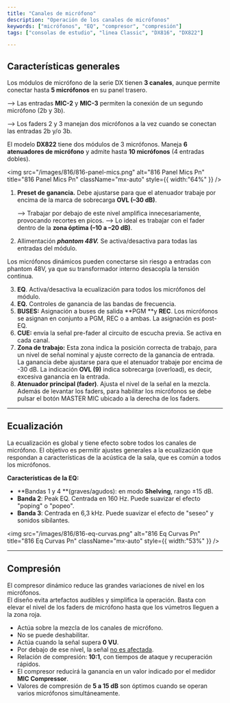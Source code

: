 ```yaml
---
title: "Canales de micrófono"
description: "Operación de los canales de micrófonos"
keywords: ["micrófonos", "EQ", "compresor", "compresión"]
tags: ["consolas de estudio", "linea Classic", "DX816", "DX822"]

---
```


## Características generales

Los módulos de micrófono de la serie DX tienen **3 canales**, aunque permite conectar hasta **5 micrófonos** en su panel trasero.

⟶ Las entradas **MIC-2** y **MIC-3** permiten la conexión de un segundo micrófono (2b y 3b).

⟶ Los faders 2 y 3 manejan dos micrófonos a la vez cuando se conectan las entradas 2b y/o 3b.

El modelo **DX822** tiene dos módulos de 3 micrófonos. Maneja **6 atenuadores de micrófono** y admite hasta **10 micrófonos** (4 entradas dobles).

<img
  src="/images/816/816-panel-mics.png"
  alt="816 Panel Mics Pn"
  title="816 Panel Mics Pn"
  className="mx-auto"
  style={{ width:"64%" }}
/>

1. **Preset de ganancia.** Debe ajustarse para que el atenuador trabaje por encima de la marca de sobrecarga **OVL (–30 dB)**.

   ⟶ Trabajar por debajo de este nivel amplifica innecesariamente, provocando recortes en picos. ⟶ Lo ideal es trabajar con el fader dentro de la **zona óptima (–10 a –20 dB)**.
2. Allimentación **_phantom 48V._** Se activa/desactiva para todas las entradas del módulo.

<Note>
  Los micrófonos dinámicos pueden conectarse sin riesgo a entradas con phantom 48V, ya que su transformador interno desacopla la tensión continua.
</Note>

3. **EQ**. Activa/desactiva la ecualización para todos los micrófonos del módulo.
4. **EQ.** Controles de ganancia de las bandas de frecuencia.
5. **BUSES:** Asignación a buses de salida \*\*PGM \*\*y **REC**. Los micrófonos se asignan en conjunto a PGM, REC o a ambas. La asignación es post-EQ.
6. **CUE:** envía la señal pre-fader al circuito de escucha previa. Se activa en cada canal.
7. **Zona de trabajo:** Esta zona indica la posición correcta de trabajo, para un nivel de señal nominal y ajuste correcto de la ganancia de entrada. \
   La ganancia debe ajustarse para que el atenuador trabaje por encima de  -30 dB. La  indicación  **OVL (9)** indica sobrecarga (overload), es decir, excesiva ganancia en la entrada.
8. **Atenuador principal (fader)**. Ajusta el nivel de la señal en la mezcla. Además de levantar los faders, para habilitar los micrófonos se debe pulsar el botón MASTER MIC ubicado a la derecha de los faders.

---

## Ecualización

La ecualización es global y tiene efecto sobre todos los canales de micrófono. El objetivo es permitir ajustes generales a la ecualización que respondan a características de la acústica de la sala, que es común a todos los micrófonos.

**Características de la EQ:**

- \*\*Bandas 1 y 4 \*\*(graves/agudos): en modo **Shelving**, rango ±15 dB.
- **Banda 2**: Peak EQ. Centrada en 160 Hz. Puede suavizar el efecto "poping" o "popeo".
- **Banda 3**: Centrada en 6,3 kHz. Puede suavizar el efecto de "seseo" y sonidos sibilantes.

<img
  src="/images/816/816-eq-curvas.png"
  alt="816 Eq Curvas Pn"
  title="816 Eq Curvas Pn"
  className="mx-auto"
  style={{ width:"53%" }}
/>

---

## Compresión

El compresor dinámico reduce las grandes variaciones de nivel en los micrófonos. \
El diseño evita artefactos audibles y simplifica la operación. Basta con elevar el nivel de los faders de micrófono hasta que los vúmetros lleguen a la zona roja.

- Actúa sobre la mezcla de los canales de micrófono.
- No se puede deshabilitar.
- Actúa cuando la señal supera **0 VU**.
- Por debajo de ese nivel, la señal <u>no es afectada</u>.
- Relación de compresión: **10:1**, con tiempos de ataque y recuperación rápidos.
- El compresor reducirá la ganancia en un valor indicado por el medidor **MIC Compressor**.
- Valores de compresión de **5 a 15 dB** son óptimos cuando se operan varios micrófonos simultáneamente.